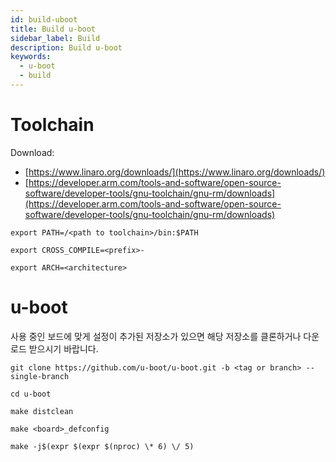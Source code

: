 ```yaml
---
id: build-uboot
title: Build u-boot
sidebar_label: Build
description: Build u-boot
keywords:
  - u-boot
  - build
---
```


# Toolchain

Download:

- [https://www.linaro.org/downloads/](https://www.linaro.org/downloads/)
- [https://developer.arm.com/tools-and-software/open-source-software/developer-tools/gnu-toolchain/gnu-rm/downloads](https://developer.arm.com/tools-and-software/open-source-software/developer-tools/gnu-toolchain/gnu-rm/downloads)

```shell
export PATH=/<path to toolchain>/bin:$PATH
```

```shell
export CROSS_COMPILE=<prefix>-
```

```shell
export ARCH=<architecture>
```

# u-boot

사용 중인 보드에 맞게 설정이 추가된 저장소가 있으면 해당 저장소를 클론하거나 다운로드 받으시기 바랍니다.

```shell
git clone https://github.com/u-boot/u-boot.git -b <tag or branch> --single-branch
```

```shell
cd u-boot
```

```shell
make distclean
```

```shell
make <board>_defconfig
```

```shell
make -j$(expr $(expr $(nproc) \* 6) \/ 5)
```
